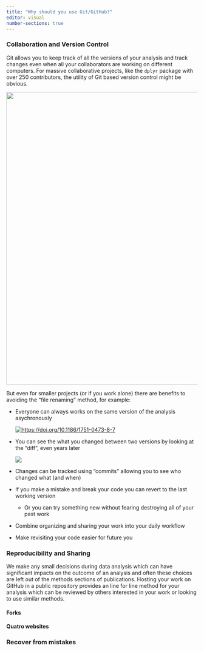 ```yaml
---
title: "Why should you use Git/GitHub?"
editor: visual
number-sections: true
---
```


### Collaboration and Version Control

Git allows you to keep track of all the versions of your analysis and track changes even when all your collaborators are working on different computers. For massive collaborative projects, like the `dplyr` package with over 250 contributors, the utility of Git based version control might be obvious.

![](/images/commits.png){width="771"}

But even for smaller projects (or if you work alone) there are benefits to avoiding the "file renaming" method, for example:

-   Everyone can always works on the same version of the analysis asychronously

    [![https://doi.org/10.1186/1751-0473-8-7](/images/colabworkflow.png)](https://doi.org/10.1186/1751-0473-8-7)

-   You can see the what you changed between two versions by looking at the "diff", even years later

    ![](/images/diff.png)

-   Changes can be tracked using "commits" allowing you to see who changed what (and when)

-   If you make a mistake and break your code you can revert to the last working version

    -   Or you can try something new without fearing destroying all of your past work

-   Combine organizing and sharing your work into your daily workflow

-   Make revisiting your code easier for future you

### Reproducibility and Sharing

We make any small decisions during data analysis which can have significant impacts on the outcome of an analysis and often these choices are left out of the methods sections of publications. Hosting your work on GitHub in a public repository provides an line for line method for your analysis which can be reviewed by others interested in your work or looking to use similar methods.

#### Forks

#### Quatro websites

### Recover from mistakes

